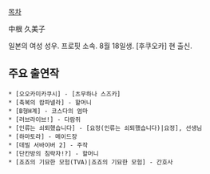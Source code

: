 [[목차]]

中根 久美子

일본의 여성 성우. 프로핏 소속. 8월 18일생. [후쿠오카] 현 출신.

== 주요 출연작 ==
 * [오오카미카쿠시] - [츠무하나 스즈카]
 * [축복의 캄파넬라] - 할머니
 * [B형H계] - 코스다의 엄마
 * [러브라이브!] - 다람쥐
 * [인류는 쇠퇴했습니다] - [요정(인류는 쇠퇴했습니다)|요정], 선생님
 * [하마토라] - 메이드장
 * [데빌 서바이버 2] - 주작
 * [단칸방의 침략자!?] - 할머니
 * [죠죠의 기묘한 모험(TVA)|죠죠의 기묘한 모험] - 간호사
